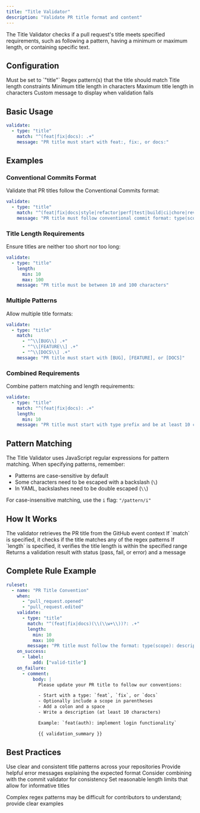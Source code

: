 ```yaml
---
title: "Title Validator"
description: "Validate PR title format and content"
---
```


The Title Validator checks if a pull request's title meets specified requirements, such as following a pattern, having a minimum or maximum length, or containing specific text.

## Configuration

<ParamField path="type" type="string" required>
  Must be set to `"title"`
</ParamField>

<ParamField path="match" type="string | string[]">
  Regex pattern(s) that the title should match
</ParamField>

<ParamField path="length" type="object">
  Title length constraints
</ParamField>

<ParamField path="length.min" type="number">
  Minimum title length in characters
</ParamField>

<ParamField path="length.max" type="number">
  Maximum title length in characters
</ParamField>

<ParamField path="message" type="string">
  Custom message to display when validation fails
</ParamField>

## Basic Usage

```yaml
validate:
  - type: "title"
    match: "^(feat|fix|docs): .+"
    message: "PR title must start with feat:, fix:, or docs:"
```

## Examples

### Conventional Commits Format

Validate that PR titles follow the Conventional Commits format:

```yaml
validate:
  - type: "title"
    match: "^(feat|fix|docs|style|refactor|perf|test|build|ci|chore|revert)(\\(\\w+\\))?: .+"
    message: "PR title must follow conventional commit format: type(scope): description"
```

### Title Length Requirements

Ensure titles are neither too short nor too long:

```yaml
validate:
  - type: "title"
    length:
      min: 10
      max: 100
    message: "PR title must be between 10 and 100 characters"
```

### Multiple Patterns

Allow multiple title formats:

```yaml
validate:
  - type: "title"
    match:
      - "^\\[BUG\\] .+"
      - "^\\[FEATURE\\] .+"
      - "^\\[DOCS\\] .+"
    message: "PR title must start with [BUG], [FEATURE], or [DOCS]"
```

### Combined Requirements

Combine pattern matching and length requirements:

```yaml
validate:
  - type: "title"
    match: "^(feat|fix|docs): .+"
    length:
      min: 10
    message: "PR title must start with type prefix and be at least 10 characters"
```

## Pattern Matching

The Title Validator uses JavaScript regular expressions for pattern matching. When specifying patterns, remember:

- Patterns are case-sensitive by default
- Some characters need to be escaped with a backslash (`\`)
- In YAML, backslashes need to be double escaped (`\\`)

For case-insensitive matching, use the `i` flag: `"/pattern/i"`

## How It Works

<Steps>
  <Step title="Retrieve PR Title">
    The validator retrieves the PR title from the GitHub event context
  </Step>
  <Step title="Check Pattern">
    If `match` is specified, it checks if the title matches any of the regex patterns
  </Step>
  <Step title="Check Length">
    If `length` is specified, it verifies the title length is within the specified range
  </Step>
  <Step title="Return Result">
    Returns a validation result with status (pass, fail, or error) and a message
  </Step>
</Steps>

## Complete Rule Example

```yaml
ruleset:
  - name: "PR Title Convention"
    when:
      - "pull_request.opened"
      - "pull_request.edited"
    validate:
      - type: "title"
        match: "^(feat|fix|docs)(\\(\\w+\\))?: .+"
        length:
          min: 10
          max: 100
        message: "PR title must follow the format: type(scope): description"
    on_success:
      - label:
          add: ["valid-title"]
    on_failure:
      - comment:
          body: |
            Please update your PR title to follow our conventions:

            - Start with a type: `feat`, `fix`, or `docs`
            - Optionally include a scope in parentheses
            - Add a colon and a space
            - Write a description (at least 10 characters)

            Example: `feat(auth): implement login functionality`

            {{ validation_summary }}
```

## Best Practices

<Check>Use clear and consistent title patterns across your repositories</Check>
<Check>Provide helpful error messages explaining the expected format</Check>
<Check>Consider combining with the commit validator for consistency</Check>
<Check>Set reasonable length limits that allow for informative titles</Check>

<Warning>
  Complex regex patterns may be difficult for contributors to understand; provide clear examples
</Warning>
